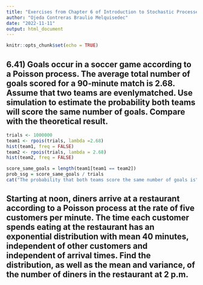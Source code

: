 ```yaml
---
title: "Exercises from Chapter 6 of Introduction to Stochastic Processes with R by Robert P. Dobrow"
author: "Ojeda Contreras Braulio Melquisedec"
date: "2022-11-11"
output: html_document
---
```


```r
knitr::opts_chunk$set(echo = TRUE)
```

## 6.41) Goals occur in a soccer game according to a Poisson process. The average total number of goals scored for a 90-minute match is 2.68. Assume that two teams are evenlymatched. Use simulation to estimate the probability both teams will score the same number of goals. Compare with the theoretical result.

```r
trials <- 1000000
team1 <- rpois(trials, lambda =2.68)
hist(team1, freq = FALSE)
team2 <- rpois(trials, lambda = 2.68)
hist(team2, freq = FALSE)

score_same_goals = length(team1[team1 == team2])
prob_ssg = score_same_goals / trials
cat("The probability that both teams score the same number of goals is", prob_ssg)
```

## Starting at noon, diners arrive at a restaurant according to a Poisson process at the rate of five customers per minute. The time each customer spends eating at the restaurant has an exponential distribution with mean 40 minutes, independent of other customers and independent of arrival times. Find the distribution, as well as the mean and variance, of the number of diners in the restaurant at 2 p.m.

```r



```






